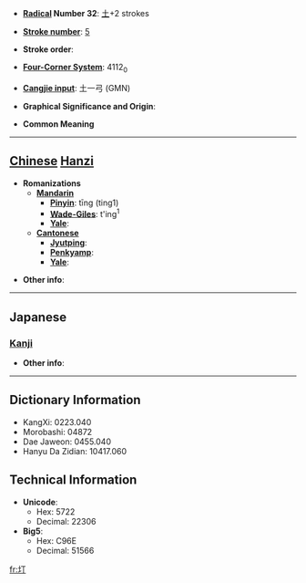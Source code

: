 * '''[[Wiktionary:Chinese radical index| Radical]] Number 32''': [[Wiktionary:Chinese radical index 土|土]]+2 strokes

* '''[[Wiktionary:Chinese total strokes index|Stroke number]]''': [[Wiktionary:Chinese total strokes index 5|5]]

* '''Stroke order''': 

* '''[[Wiktionary:Chinese four corner index|Four-Corner System]]''': 4112<sub>0</sub>

* '''[[Wiktionary:Chinese Cangjie index|Cangjie input]]''': 土一弓 (GMN)

* '''Graphical Significance and Origin''': 

* '''Common Meaning'''

----

== [[Chinese]] [[Hanzi]] ==

* '''Romanizations'''
** '''[[Mandarin]]'''
*** '''[[Pinyin]]''': tīng (ting1)
*** '''[[Wade-Giles]]''': t'ing<sup>1</sup>
*** '''[[Yale]]''': 
** '''[[Cantonese]]'''
*** '''[[Jyutping]]''':
*** '''[[Penkyamp]]''': 
*** '''[[Yale]]''': 

* '''Other info''': 

----

==Japanese==
===[[Kanji]]===
{{kanji|on readings=[[てい]] (tei), [[ちょう]] (chō), [[てん]] (ten)|kun readings=[[たいらか]] (tairaka)}}

* '''Other info''':  

----

== Dictionary Information ==

* KangXi: 0223.040
* Morobashi: 04872
* Dae Jaweon: 0455.040
* Hanyu Da Zidian: 10417.060

== Technical Information ==

* '''Unicode''':
** Hex: 5722
** Decimal: 22306
* '''Big5''':
** Hex: C96E
** Decimal: 51566

[[fr:圢]]